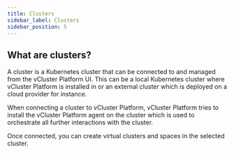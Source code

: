```yaml
---
title: Clusters
sidebar_label: Clusters
sidebar_position: 5
---
```


## What are clusters?

A cluster is a Kubernetes cluster that can be connected to and managed from the vCluster Platform UI. This can be a local Kubernetes cluster where vCluster Platform is installed in or an external cluster which is deployed on a cloud provider for instance.

When connecting a cluster to vCluster Platform, vCluster Platform tries to install the vCluster Platform agent on the cluster which is used to orchestrate all further interactions with the cluster.

Once connected, you can create virtual clusters and spaces in the selected cluster.
